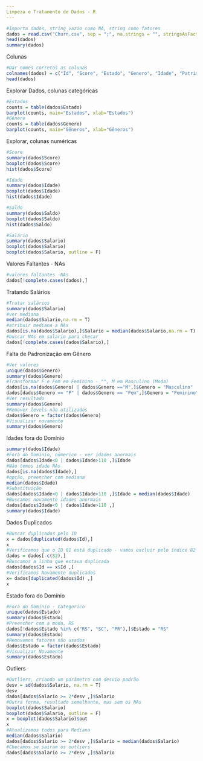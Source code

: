 ```yaml
---
Limpeza e Tratamento de Dados - R
---
```

```r
#Importa dados, string vazio como NA, string como fatores
dados = read.csv("Churn.csv", sep = ";", na.strings = "", stringsAsFactors = T)
head(dados)
summary(dados)
```
Colunas
```r
#Dar nomes corretos as colunas
colnames(dados) = c("Id", "Score", "Estado", "Genero", "Idade", "Patrimonio", "Saldo", "Produtos", "TemCartCredito", "Ativo", "Salario", "Saiu")
head(dados)
```
Explorar Dados, colunas categóricas
```r
#Estados
counts = table(dados$Estado)
barplot(counts, main="Estados", xlab="Estados")
#Gênero
counts = table(dados$Genero)
barplot(counts, main="Gêneros", xlab="Gêneros")
```
Explorar, colunas numéricas
```r
#Score
summary(dados$Score)
boxplot(dados$Score)
hist(dados$Score)
```
```r
#Idade
summary(dados$Idade)
boxplot(dados$Idade)
hist(dados$Idade)
```
```r
#Saldo
summary(dados$Saldo)
boxplot(dados$Saldo)
hist(dados$Saldo)
```
```r
#Salário
summary(dados$Salario)
boxplot(dados$Salario)
boxplot(dados$Salario, outline = F)
```
Valores Faltantes - NAs
```r
#valores faltantes -NAs
dados[!complete.cases(dados),]
```
Tratando Salários
```r
#Tratar salários
summary(dados$Salario)
#ver mediana
median(dados$Salario,na.rm = T)
#atribuir mediana a NAs
dados[is.na(dados$Salario),]$Salario = median(dados$Salario,na.rm = T)
#buscar NAs em salario para checar
dados[!complete.cases(dados$Salario),]
```
Falta de Padronização em Gênero
```r
#Ver valores
unique(dados$Genero)
summary(dados$Genero)
#Transformar F e Fem em Feminino - "", M em Masculino (Moda)
dados[is.na(dados$Genero) | dados$Genero =="M",]$Genero = "Masculino"
dados[dados$Genero == "F" | dados$Genero == "Fem",]$Genero = "Feminino"
#Ver resultado
summary(dados$Genero)
#Remover levels não utilizados
dados$Genero = factor(dados$Genero)
#Visualizar novamente
summary(dados$Genero)
```
Idades fora do Domínio
```r
summary(dados$Idade)
#Fora do Dominio, númerico - ver idades anormais
dados[dados$Idade<0 | dados$Idade>110 ,]$Idade
#Não temos idade NAs
dados[is.na(dados$Idade),]
#opção, preencher com mediana
median(dados$Idade)
#Substituição
dados[dados$Idade<0 | dados$Idade>110 ,]$Idade = median(dados$Idade)
#Buscamos novamente idades anormais
dados[dados$Idade<0 | dados$Idade>110 ,]
summary(dados$Idade)
```
Dados Duplicados
```r
#Buscar duplicados pelo ID
x = dados[duplicated(dados$Id),]
x
#Verificamos que o ID 81 está duplicado - vamos excluir pelo índice 82
dados = dados[-c(82),]
#Buscamos a linha que estava duplicada
dados[dados$Id == x$Id ,]
#Verificamos Novamente duplicados
x= dados[duplicated(dados$Id) ,]
x
```
Estado fora do Domínio
```r
#Fora do Domínio - Categorico
unique(dados$Estado)
summary(dados$Estado)
#Preencher com a moda, RS
dados[!dados$Estado %in% c("RS", "SC", "PR"),]$Estado = "RS"
summary(dados$Estado)
#Removemos fatores não usados
dados$Estado = factor(dados$Estado)
#Visualizar Novamente
summary(dados$Estado)
```
Outliers
```r
#Outliers, criando um parâmetro com desvio padrão
desv = sd(dados$Salario, na.rm = T)
desv
dados[dados$Salario >= 2*desv ,]$Salario
#Outra forma, resultado semelhante, mas sem os NAs
boxplot(dados$Salario)
boxplot(dados$Salario, outline = F)
x = boxplot(dados$Salario)$out
x
#Atualizamos todos para Mediana
median(dados$Salario)
dados[dados$Salario >= 2*desv ,]$Salario = median(dados$Salario)
#Checamos se sairam os outliers
dados[dados$Salario >= 2*desv ,]$Salario
```

